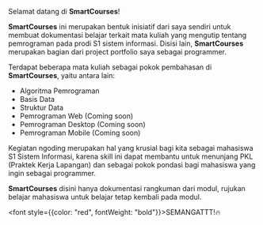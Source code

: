 

Selamat datang di **SmartCourses**! 

**SmartCourses** ini merupakan bentuk inisiatif dari saya sendiri untuk membuat dokumentasi belajar terkait mata kuliah yang mengutip tentang pemrograman pada prodi S1 sistem informasi. Disisi lain, **SmartCourses** merupakan bagian dari project portfolio saya sebagai programmer.

Terdapat beberapa mata kuliah sebagai pokok pembahasan di **SmartCourses**, yaitu antara lain:

- Algoritma Pemrograman
- Basis Data
- Struktur Data
- Pemrograman Web (Coming soon)
- Pemrograman Desktop (Coming soon)
- Pemrograman Mobile (Coming soon)

Kegiatan ngoding merupakan hal yang krusial bagi kita sebagai mahasiswa S1 Sistem Informasi, karena skill ini dapat membantu untuk menunjang PKL (Praktek Kerja Lapangan) dan sebagai pokok pondasi bagi mahasiswa yang ingin sebagai programmer.

**SmartCourses** disini hanya dokumentasi rangkuman dari modul, rujukan belajar mahasiswa untuk belajar tetap kembali pada modul.

<font style={{color: "red", fontWeight: "bold"}}>SEMANGATTT!🔥</font>
